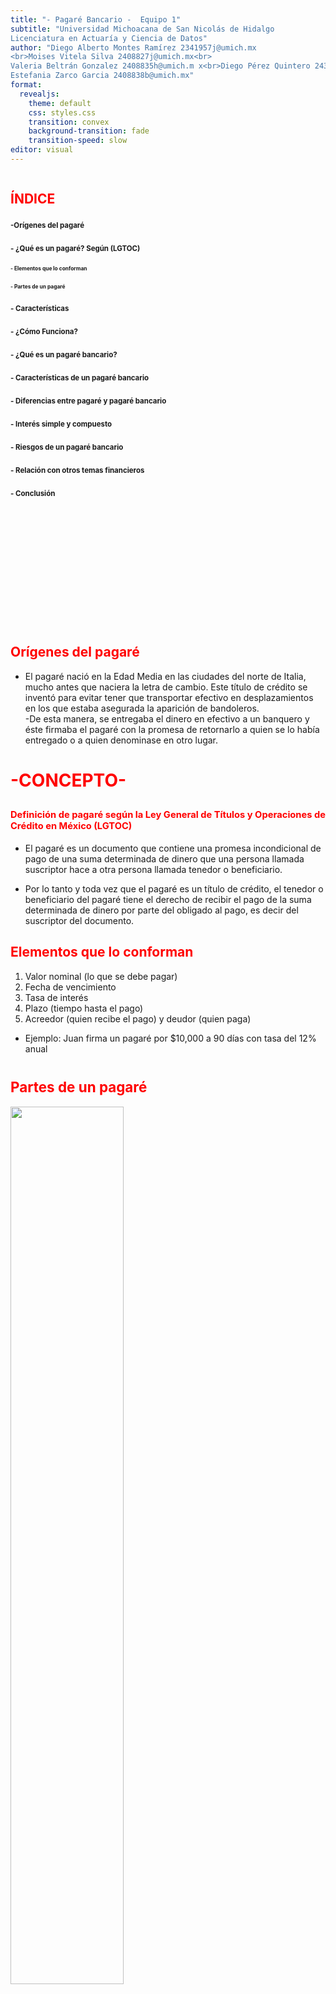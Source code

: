 ```yaml
---
title: "- Pagaré Bancario -  Equipo 1"
subtitle: "Universidad Michoacana de San Nicolás de Hidalgo  
Licenciatura en Actuaría y Ciencia de Datos"
author: "Diego Alberto Montes Ramírez 2341957j@umich.mx
<br>Moises Vitela Silva ⁠2408827j@umich.mx<br>
Valeria Beltrán Gonzalez ⁠2408835h@umich.m x<br>Diego Pérez Quintero ⁠2431510c@umich.mx<br>
Estefania Zarco Garcia ⁠2408838b@umich.mx"
format: 
  revealjs:
    theme: default
    css: styles.css
    transition: convex 
    background-transition: fade
    transition-speed: slow
editor: visual
---
```


:::: {.scrollable style="height:725px; overflow-y: scroll;"}
## [ÍNDICE]{style="color:red;"} {background-image="fondish.jpg" background-size="cover" background-opacity="1.0"}

::: incremental
### [-Orígenes del pagaré]{.fragment style="font-size:0.7em"}

### [- ¿Qué es un pagaré? Según (LGTOC)]{.fragment style="font-size:0.7em"}

#### [- Elementos que lo conforman]{.fragment style="font-size:0.6em"}

#### [- Partes de un pagaré]{.fragment style="font-size:0.6em"}

### [- Características]{.fragment style="font-size:0.7em"}

### [- ¿Cómo Funciona?]{.fragment style="font-size:0.7em"}

### [- ¿Qué es un pagaré bancario?]{.fragment style="font-size:0.7em"}

### [- Características de un pagaré bancario]{.fragment style="font-size:0.7em"}

### [- Diferencias entre pagaré y pagaré bancario]{.fragment style="font-size:0.7em"}

### [- Interés simple y compuesto]{.fragment style="font-size:0.7em"}

### [- Riesgos de un pagaré bancario]{.fragment style="font-size:0.7em"}

### [- Relación con otros temas financieros]{.fragment style="font-size:0.7em"}

### [- Conclusión]{.fragment style="font-size:0.7em"}
:::
::::

## [Orígenes del pagaré]{.fragment style="color:red ;"}

::: incremental
-   El pagaré nació en la Edad Media en las ciudades del norte de Italia, mucho antes que naciera la letra de cambio. Este título de crédito se inventó para evitar tener que transportar efectivo en desplazamientos en los que estaba asegurada la aparición de bandoleros.<br> -De esta manera, se entregaba el dinero en efectivo a un banquero y éste firmaba el pagaré con la promesa de retornarlo a quien se lo había entregado o a quien denominase en otro lugar.
:::

# [-CONCEPTO-]{.fragment style="color:red;"} {.sin-logo}

## [Definición de pagaré según la Ley General de Títulos y Operaciones de Crédito en México (LGTOC)]{.fragment style="font-size:0.7em;color:red;"} {.sin-logo}

::: incremental
-   El pagaré es un documento que contiene una promesa incondicional de pago de una suma determinada de dinero que una persona llamada suscriptor hace a otra persona llamada tenedor o beneficiario.

-   Por lo tanto y toda vez que el pagaré es un título de crédito, el tenedor o beneficiario del pagaré tiene el derecho de recibir el pago de la suma determinada de dinero por parte del obligado al pago, es decir del suscriptor del documento.
:::

## [Elementos que lo conforman]{.fragment .fade-in style="color:red;" data-fragment-index="1"}

::: incremental
1.  Valor nominal (lo que se debe pagar) <br>
2.  Fecha de vencimiento <br>
3.  Tasa de interés <br>
4.  Plazo (tiempo hasta el pago) <br>
5.  Acreedor (quien recibe el pago) y deudor (quien paga)

-   Ejemplo: Juan firma un pagaré por \$10,000 a 90 días con tasa del 12% anual
:::

# [Partes de un pagaré]{style="color:red;font-size:0.8em"}

![](pagaré.png){width="60%" fig-align="center"}

## [Características]{.fragment style="color:red;"}

::: incremental
-   El pagaré es un documento autónomo, es decir, existe independientemente del acto o negocio que le dio origen
-   El pagaré es un título ejecutivo
-   Tiene fecha de vencimiento
-   Genera intereses
-   Puede ser negociable
-   No se puede retirar antes del vencimiento
:::

## [¿Cómo funciona?]{.fragment style="color:red;"}

::: incremental
1.  Una persona promete por escrito pagar una cantidad de dinero a otra. <br>
2.  Se fija una fecha de vencimiento para hacer el pago. <br>
3.  Al llegar esa fecha, el deudor paga el monto indicado (más intereses si aplica). <br>
4.  El pagaré sirve como prueba legal en caso de que no se pague.
:::

## [¿Qué es un pagaré bancario?]{.fragment style="color: red;font-size:0.7em"}

::: incremental
-   Un pagaré bancario es un instrumento de inversión emitido por un banco o institución financiera, en el que el emisor se compromete a devolver a un cliente el capital invertido más los intereses generados en un plazo fijo preestablecido. <br>
-   Es un título de crédito seguro, con rendimientos garantizados y sin riesgo de pérdida del capital, que sirve para invertir y hacer crecer el dinero.
:::

## [Características de un pagaré bancario]{.fragment style="color: red;font-size:0.7em"}

:::: {.scrollable style="height:625px; overflow-y: scroll;"}
::: incremental
-   Plazos definidos: Puedes elegir el plazo que mejor se adapte a tus necesidades de liquidez, que puede ser corto o más largo (hasta un año o más). <br>
-   Seguridad y regulación: Están respaldados por autoridades financieras y, en algunos casos, protegidos por un fondo de seguro para depósitos hasta por un cierto monto, lo que los hace seguros. <br>
-   Bajo riesgo: Se considera un producto financiero de bajo riesgo, ideal para quienes buscan proteger su dinero y obtener rendimientos sin la volatilidad del mercado bursátil. <br>
-   Simplicidad y transparencia: Son productos financieros sencillos de entender, con información pública y comprensible sobre sus plazos, valores y rendimientos.
:::
::::

## [Diferencias entre pagaré y pagaré bancario]{style="color: red;font-size:0.7em"}

::::: columns
::: {.column width="40%"}
Pagaré: <br> - Emitido por cualquier persona, empresa o institución <br> - No tiene respaldo adicional <br> - Se establece de acuerdo a las partes involucradas.
:::

::: {.column width="60%"}
Pagaré bancario: <br> -Lo emite una institucion financiera <br> - Tiene respaldo de una institución <br> - Es un instrumento de inversion para el cliente, se le regresa el dinero + interés.
:::
:::::

## [Interés simple]{style="color:red;"}

![](interés1.png){width="60%" fig-align="center"}

## [Pagaré con Interés compuesto]{style="color:red;"}

![](interés2.png){width="60%" fig-align="center"}

:::: {.scrollable style="height:725px; overflow-y: scroll;"}
# [Riesgos de un pagaré bancario]{.fragment style="color:red; font-size: 0.7em;"}

::: incremental
-   Inflación: Si la tasa de interés del pagaré es menor que la tasa de inflación, tu dinero perderá poder adquisitivo, incluso si estás ganando intereses.

-   Riesgo de quiebra del banco: Aunque los pagarés están respaldados por el banco, si este llegase a tener problemas graves y no supera el monto cubierto por el Instituto para la Protección al Ahorro Bancario (IPAB), se puede perder el capital.

-   Baja liquidez: Los pagarés no son tan líquidos como otras inversiones. Si necesitas acceder a tu dinero antes del vencimiento, es posible que no puedas venderlo fácilmente en el mercado secundario, y podrías enfrentar comisiones

-   Comisiones por cancelación: Algunos bancos pueden cobrar comisiones si deseas recuperar tu dinero antes de la fecha de vencimiento del pagaré.

-   Falta de diversificación: Al invertir en un pagaré, estás invirtiendo en un solo emisor (el banco), lo cual no te permite diversificar tu inversión y aumenta el riesgo asociado a ese emisor.
:::
::::

# [Relación con otros temas financieros]{style="color:red;font-size:0.6em"}

::::::: columns
:::: {.column width="45%"}
::: incremental
**Usos comunes**<br> 1. Créditos personales <br> 2. Financiamiento empresarial <br> 3. Inversiones <br>
:::
::::

:::: {.column width="55%"}
::: incremental
**Conexiones con matemáticas financieras**<br> 1. Interés Simple (IS) <br> 2. Interés Compuesto (IC) <br> 3. Tasa efectiva <br> 4. Tasa nominal <br> 5. Capitalización simple <br> 6. Equivalencia financiera <br>
:::
::::
:::::::

## [Conclusión]{.fragment style="color:red;"} {.mover-slide}

::: incremental
-   El pagaré bancario es más que un simple documento de deuda: es una herramienta financiera que encapsula el valor del dinero en el tiempo. <br>
-   Evaluar un pagaré no solo implica calcular cuánto se va a pagar, sino comprender cómo se comporta el capital bajo condiciones temporales y financieras específicas.<br>
-   Es aplicar matemáticas con propósito: transformar fórmulas en decisiones reales.Detrás de cada pagaré hay una historia de valor, riesgo y oportunidad que merece ser modelada con precisión.
:::

